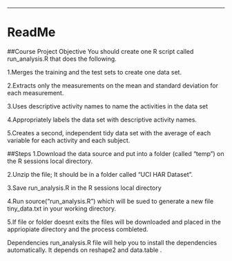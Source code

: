 ---
# ReadMe


##Course Project Objective
You should create one R script called run_analysis.R that does the following.

1.Merges the training and the test sets to create one data set.

2.Extracts only the measurements on the mean and standard deviation for each measurement.

3.Uses descriptive activity names to name the activities in the data set

4.Appropriately labels the data set with descriptive activity names.

5.Creates a second, independent tidy data set with the average of each variable for each activity and each subject.


##Steps
1.Download the data source and put into a folder (called "temp") on the R sessions local directory.

2.Unzip the file; It should be in a folder called "UCI HAR Dataset".

3.Save run_analysis.R  in the  R sessions local directory 

4.Run source("run_analysis.R") which will be sued to generate a new file  tiny_data.txt in your working directory.

5.If file or folder doesnt exits the files will be downloaded and placed in the appriopiate directory and the process combleted.


Dependencies
 run_analysis.R  file will help you to install the dependencies automatically. It depends on  reshape2  and  data.table .
